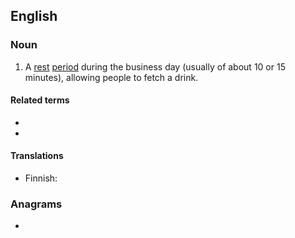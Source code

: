 {{also|waterbreak}}
==English==

===Noun===
{{en-noun}}

# A [[rest]] [[period]] during the business day (usually of about 10 or 15 minutes), allowing people to fetch a drink.

====Related terms====
* {{l|en|coffee break}}
* {{l|en|urinary break}}

====Translations====
{{trans-top|rest period during the business day}}
* Finnish: {{t|fi|juomatauko}}
{{trans-mid}}
{{trans-bottom}}

===Anagrams===
* {{anagrams|en|a=aabeekrrtw|break water|breakwater}}